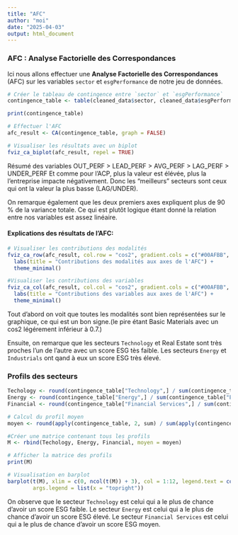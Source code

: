 ```yaml
---
title: "AFC"
author: "moi"
date: "2025-04-03"
output: html_document
---
```


### AFC : Analyse Factorielle des Correspondances

Ici nous allons effectuer une **Analyse Factorielle des Correspondances** (AFC) sur les variables `sector` et `esgPerformance` de notre jeu de données.

```r
# Créer le tableau de contingence entre `sector` et `esgPerformance`
contingence_table <- table(cleaned_data$sector, cleaned_data$esgPerformance)

print(contingence_table)

# Effectuer l'AFC
afc_result <- CA(contingence_table, graph = FALSE)

# Visualiser les résultats avec un biplot
fviz_ca_biplot(afc_result, repel = TRUE)

```

Résumé des variables OUT_PERF \> LEAD_PERF \> AVG_PERF \> LAG_PERF \> UNDER_PERF Et comme pour l'ACP, plus la valeur est élévée, plus la l'entreprise impacte négativement. Donc les "meilleurs" secteurs sont ceux qui ont la valeur la plus basse (LAG/UNDER).

On remarque également que les deux premiers axes expliquent plus de 90 % de la variance totale. Ce qui est plutôt logique étant donné la relation entre nos variables est assez linéaire.

#### Explications des résultats de l'AFC:

```r
# Visualiser les contributions des modalités
fviz_ca_row(afc_result, col.row = "cos2", gradient.cols = c("#00AFBB", "#E7B800", "#FC4E07"), repel = TRUE) +
  labs(title = "Contributions des modalités aux axes de l'AFC") +
  theme_minimal()

#Visualiser les contributions des variables
fviz_ca_col(afc_result, col.col = "cos2", gradient.cols = c("#00AFBB", "#E7B800", "#FC4E07"), repel = TRUE) +
  labs(title = "Contributions des variables aux axes de l'AFC") +
  theme_minimal()

```
Tout d'abord on voit que toutes les modalités sont bien représentées sur le graphique, ce qui est un bon signe.(le pire étant Basic Materials avec un cos2 légérement inférieur à 0.7.) 

Ensuite, on remarque que les secteurs `Technology` et Real Estate sont très proches l'un de l'autre avec un score ESG tès faible. Les secteurs `Energy` et `Industrials` ont qand à eux un score ESG très élevé.

### Profils des secteurs

```r
Techology <- round(contingence_table["Technology",] / sum(contingence_table["Technology",]), 2)
Energy <- round(contingence_table["Energy",] / sum(contingence_table["Energy",]), 2)
Financial <- round(contingence_table["Financial Services",] / sum(contingence_table["Financial Services",]), 2)

# Calcul du profil moyen
moyen <- round(apply(contingence_table, 2, sum) / sum(apply(contingence_table, 2, sum)), 2)

#Créer une matrice contenant tous les profils
M <- rbind(Techology, Energy, Financial, moyen = moyen)

# Afficher la matrice des profils
print(M)

# Visualisation en barplot
barplot(t(M), xlim = c(0, ncol(t(M)) + 3), col = 1:12, legend.text = colnames(contingence_table),
        args.legend = list(x = "topright"))
```
On observe que le secteur `Technology` est celui qui a le plus de chance d'avoir un score ESG faible. Le secteur `Energy` est celui qui a le plus de chance d'avoir un score ESG élevé. Le secteur `Financial Services` est celui qui a le plus de chance d'avoir un score ESG moyen.
